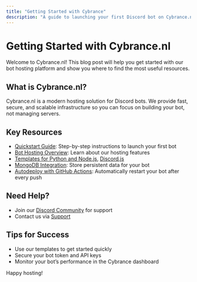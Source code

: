 ```yaml
---
title: "Getting Started with Cybrance"
description: "A guide to launching your first Discord bot on Cybrance.nl"
---
```


# Getting Started with Cybrance.nl

Welcome to Cybrance.nl! This blog post will help you get started with our bot hosting platform and show you where to find the most useful resources.

## What is Cybrance.nl?

Cybrance.nl is a modern hosting solution for Discord bots. We provide fast, secure, and scalable infrastructure so you can focus on building your bot, not managing servers.

## Key Resources

- [Quickstart Guide](/quickstart): Step-by-step instructions to launch your first bot
- [Bot Hosting Overview](/discord-bots/index): Learn about our hosting features
- [Templates for Python and Node.js](/discord-bots/discordpy), [Discord.js](/discord-bots/discordjs)
- [MongoDB Integration](/discord-bots/mongodb-discordjs): Store persistent data for your bot
- [Autodeploy with GitHub Actions](/blog/autodeploy): Automatically restart your bot after every push

## Need Help?

- Join our [Discord Community](https://discord.gg/cybrance) for support
- Contact us via [Support](https://cybrance.nl/support)

## Tips for Success

- Use our templates to get started quickly
- Secure your bot token and API keys
- Monitor your bot’s performance in the Cybrance dashboard

Happy hosting!
